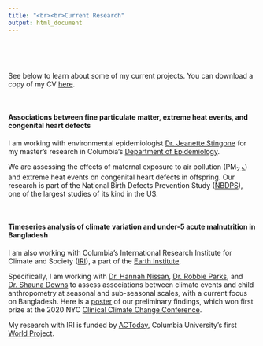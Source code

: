 ```yaml
---
title: "<br><br>Current Research"
output: html_document
---
```


<style>
.main-container {
  max-width: 90%;
  margin-left: 0.9;
  margin-right: auto;
}
</style>

&nbsp;

&nbsp;

See below to learn about some of my current projects. You can download a copy of my CV [here](./files/cv.pdf).

&nbsp;

#### **Associations between fine particulate matter, extreme heat events, and congenital heart defects**  
I am working with environmental epidemiologist [Dr. Jeanette Stingone](https://www.mailman.columbia.edu/people/our-faculty/js5406) for my master's research in Columbia's [Department of Epidemiology](https://www.mailman.columbia.edu/academics/departments/epidemiology). 

We are assessing the effects of maternal exposure to air pollution (PM~2.5~) and extreme heat events on congenital heart defects in offspring. Our research is part of the National Birth Defects Prevention Study ([NBDPS](https://www.cdc.gov/ncbddd/birthdefects/nbdps.html)), one of the largest studies of its kind in the US.

&nbsp;

#### **Timeseries analysis of climate variation and under-5 acute malnutrition in Bangladesh**
I am also working with Columbia's International Research Institute for Climate and Society ([IRI](https://iri.columbia.edu)), a part of the [Earth Institute](https://www.earth.columbia.edu/).

Specifically, I am working with [Dr. Hannah Nissan](http://www.lse.ac.uk/GranthamInstitute/profile/hannah-nissan/), [Dr. Robbie Parks](https://robbiemparks.github.io/), and [Dr. Shauna Downs](https://sph.rutgers.edu/concentrations/urban-global-public-health/faculty-member.php?id=92701) to assess associations between climate events and child anthropometry at seasonal and sub-seasonal scales, with a current focus on Bangladesh. Here is a [poster](./files/poster.pdf) of our preliminary findings, which won first prize at the 2020 NYC [Clinical Climate Change Conference](https://clinicalclimatechange.com/2020).

My research with IRI is funded by [ACToday](https://worldprojects.columbia.edu/content/actoday), Columbia University's first [World Project](https://worldprojects.columbia.edu/).

&nbsp;
&nbsp;
